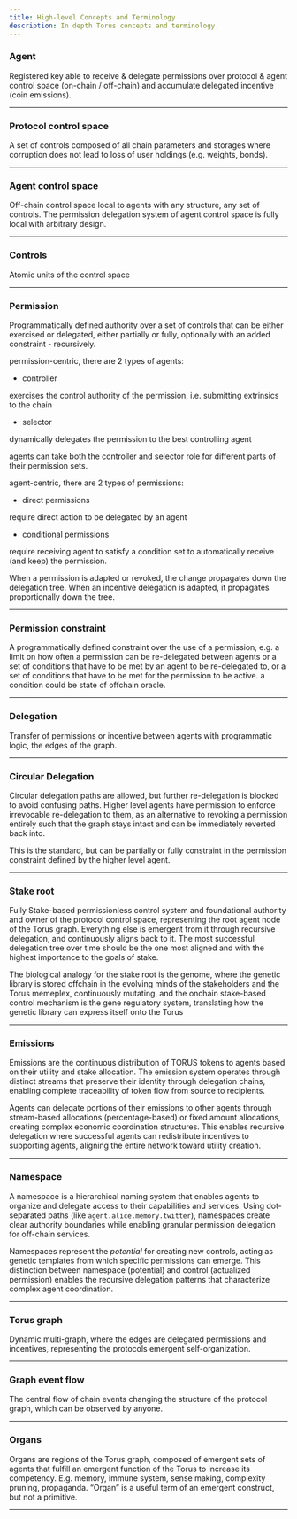 ```yaml
---
title: High-level Concepts and Terminology
description: In depth Torus concepts and terminology.
---
```


### Agent

Registered key able to receive & delegate permissions over protocol & agent control space (on-chain / off-chain) and accumulate delegated incentive (coin emissions).

---
### Protocol control space 

A set of controls composed of all chain parameters and storages where corruption does not lead to loss of user holdings (e.g. weights, bonds).

---
### Agent control space 

Off-chain control space local to agents with any structure, any set of controls. The permission delegation system of agent control space is fully local with arbitrary design.

---
### Controls 

Atomic units of the control space

---
### Permission 

Programmatically defined authority over a set of controls that can be either exercised or delegated, either partially or fully, optionally with an added constraint - recursively.

permission-centric, there are 2 types of agents:

* controller

exercises the control authority of the permission, i.e. submitting extrinsics to the chain

* selector

dynamically delegates the permission to the best controlling agent

agents can take both the controller and selector role for different parts of their permission sets.

agent-centric, there are 2 types of permissions:

* direct permissions

require direct action to be delegated by an agent

* conditional permissions

require receiving agent to satisfy a condition set to automatically receive (and keep) the permission.

When a permission is adapted or revoked, the change propagates down the delegation tree. When an incentive delegation is adapted, it propagates proportionally down the tree.

---
### Permission constraint 

A programmatically defined constraint over the use of a permission, e.g. a limit on how often a permission can be re-delegated between agents or a set of conditions that have to be met by an agent to be re-delegated to, or a set of conditions that have to be met for the permission to be active. a condition could be state of offchain oracle.

---
### Delegation 

Transfer of permissions or incentive between agents with programmatic logic, the edges of the graph.

---
### Circular Delegation 

Circular delegation paths are allowed, but further re-delegation is blocked to avoid confusing paths. Higher level agents have permission to enforce irrevocable re-delegation to them, as an alternative to revoking a permission entirely such that the graph stays intact and can be immediately reverted back into. 

This is the standard, but can be partially or fully constraint in the permission constraint defined by the higher level agent.

---
### Stake root 

Fully Stake-based permissionless control system and foundational authority and owner of the protocol control space, representing the root agent node of the Torus graph. Everything else is emergent from it through recursive delegation, and continuously aligns back to it. The most successful delegation tree over time should be the one most aligned and with the highest importance to the goals of stake.

The biological analogy for the stake root is the genome, where the genetic library is stored offchain in the evolving minds of the stakeholders and the Torus memeplex, continuously mutating, and the onchain stake-based control mechanism is the gene regulatory system, translating how the genetic library can express itself onto the Torus

---
### Emissions

Emissions are the continuous distribution of TORUS tokens to agents based on their utility and stake allocation. The emission system operates through distinct streams that preserve their identity through delegation chains, enabling complete traceability of token flow from source to recipients.

Agents can delegate portions of their emissions to other agents through stream-based allocations (percentage-based) or fixed amount allocations, creating complex economic coordination structures. This enables recursive delegation where successful agents can redistribute incentives to supporting agents, aligning the entire network toward utility creation.

---
### Namespace

A namespace is a hierarchical naming system that enables agents to organize and delegate access to their capabilities and services. Using dot-separated paths (like `agent.alice.memory.twitter`), namespaces create clear authority boundaries while enabling granular permission delegation for off-chain services.

Namespaces represent the *potential* for creating new controls, acting as genetic templates from which specific permissions can emerge. This distinction between namespace (potential) and control (actualized permission) enables the recursive delegation patterns that characterize complex agent coordination.

---
### Torus graph 

Dynamic multi-graph, where the edges are delegated permissions and incentives, representing the protocols emergent self-organization.

---
### Graph event flow 
The central flow of chain events changing the structure of the protocol graph, which can be observed by anyone.

--- 
### Organs 

Organs are regions of the Torus graph, composed of emergent sets of agents that fulfill an emergent function of the Torus to increase its competency. E.g. memory, immune system, sense making, complexity pruning, propaganda. “Organ” is a useful term of an emergent construct, but not a primitive.

---

